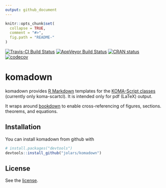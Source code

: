 ```yaml
---
output: github_document
---
```


<!-- README.md is generated from README.Rmd. Please edit that file -->

```r
knitr::opts_chunk$set(
  collapse = TRUE,
  comment = "#>",
  fig.path = "README-"
)
```

[![Travis-CI Build Status](https://travis-ci.org/jolars/komadown.svg?branch=master)](https://travis-ci.org/jolars/komadown)
[![AppVeyor Build Status](https://ci.appveyor.com/api/projects/status/github/jolars/komadown?branch=master&svg=true)](https://ci.appveyor.com/project/jolars/komadown)
[![CRAN status](http://www.r-pkg.org/badges/version/komadown)](https://cran.r-project.org/package=komadown)
[![codecov](https://codecov.io/gh/jolars/komadown/branch/master/graph/badge.svg)](https://codecov.io/gh/jolars/komadown)

# komadown

komadown provides [R Markdown](http://rmarkdown.rstudio.com/) templates for the
[KOMA-Script classes](https://komascript.de/) (currently only koma-scartcl).
It is intended only for pdf (LaTeX) output.

It wraps around [bookdown](https://github.com/rstudio/bookdown) to enable
cross-referencing of figures, sections. theorems, and equations.

## Installation

You can install komadown from github with

```r
# install.packages("devtools")
devtools::install_github("jolars/komadown")
```

## License

See the [license](LICENSE).
